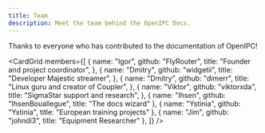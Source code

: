 ```yaml
---
title: Team
description: Meet the team behind the OpenIPC Docs.
---
```



Thanks to everyone who has contributed to the documentation of OpenIPC!

<CardGrid
  members={[
    {
      name: "Igor",
      github: "FlyRouter",
      title: "Founder and project coordinator",
    },
    {
      name: "Dmitry",
      github: "widgetii",
      title: "Developer Majestic streamer",
    },
    {
      name: "Dmitry",
      github: "dimerr",
      title: "Linux guru and creator of Coupler",
    },
    {
      name: "Viktor",
      github: "viktorxda",
      title: "SigmaStar support and research",
    },
    { 
      name: "Ihsen",
      github: "IhsenBouallegue",
      title: "The docs wizard"
    },
    {
      name: "Ystinia",
      github: "Ystinia",
      title: "European training projects"
    },
    {
      name: "Jim",
      github: "johndi3",
      title: "Equipment Researcher"
    },
  ]}
/>
